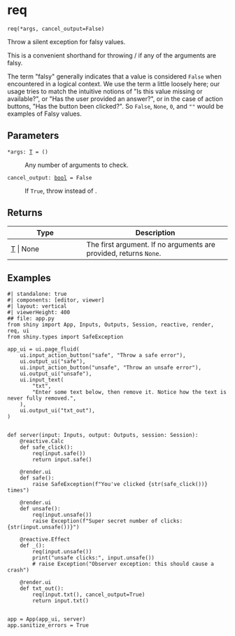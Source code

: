 # req { #shiny.req }

`req(*args, cancel_output=False)`

Throw a silent exception for falsy values.

This is a convenient shorthand for throwing [](:func:`~shiny.types.SilentException`) /
[](:func:`~shiny.types.SilentCancelOutputException`) if any of the arguments are falsy.

The term &quot;falsy&quot; generally indicates that a value is considered `False` when
encountered in a logical context. We use the term a little loosely here; our usage
tries to match the intuitive notions of &quot;Is this value missing or available?&quot;, or
&quot;Has the user provided an answer?&quot;, or in the case of action buttons, &quot;Has the
button been clicked?&quot;. So `False`, `None`, `0`, and `""` would be examples of Falsy
values.

## Parameters

<code><span class="parameter-name">*args</span><span class="parameter-annotation-sep">:</span> <span class="parameter-annotation">[T](`shiny._validation.T`)</span> <span class="parameter-default-sep">=</span> <span class="parameter-default">()</span></code>

:   Any number of arguments to check.

<code><span class="parameter-name">cancel_output</span><span class="parameter-annotation-sep">:</span> <span class="parameter-annotation">[bool](`bool`)</span> <span class="parameter-default-sep">=</span> <span class="parameter-default">False</span></code>

:   If ``True``, throw [](:func:`~shiny.types.SilentCancelOutputException`) instead of
    [](:func:`~shiny.types.SilentException`).

## Returns

| Type                               | Description                                                         |
|------------------------------------|---------------------------------------------------------------------|
| [T](`shiny._validation.T`) \| None | The first argument. If no arguments are provided, returns ``None``. |

## Examples


```shinylive-python
#| standalone: true
#| components: [editor, viewer]
#| layout: vertical
#| viewerHeight: 400
## file: app.py
from shiny import App, Inputs, Outputs, Session, reactive, render, req, ui
from shiny.types import SafeException

app_ui = ui.page_fluid(
    ui.input_action_button("safe", "Throw a safe error"),
    ui.output_ui("safe"),
    ui.input_action_button("unsafe", "Throw an unsafe error"),
    ui.output_ui("unsafe"),
    ui.input_text(
        "txt",
        "Enter some text below, then remove it. Notice how the text is never fully removed.",
    ),
    ui.output_ui("txt_out"),
)


def server(input: Inputs, output: Outputs, session: Session):
    @reactive.Calc
    def safe_click():
        req(input.safe())
        return input.safe()

    @render.ui
    def safe():
        raise SafeException(f"You've clicked {str(safe_click())} times")

    @render.ui
    def unsafe():
        req(input.unsafe())
        raise Exception(f"Super secret number of clicks: {str(input.unsafe())}")

    @reactive.Effect
    def _():
        req(input.unsafe())
        print("unsafe clicks:", input.unsafe())
        # raise Exception("Observer exception: this should cause a crash")

    @render.ui
    def txt_out():
        req(input.txt(), cancel_output=True)
        return input.txt()


app = App(app_ui, server)
app.sanitize_errors = True

```

